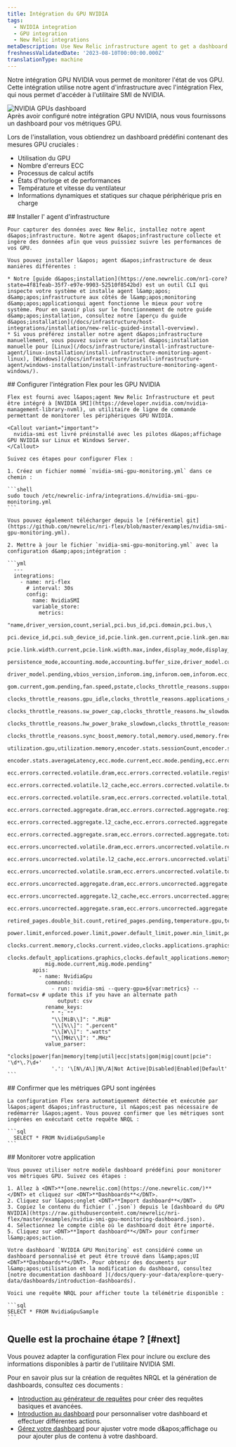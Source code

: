 ```yaml
---
title: Intégration du GPU NVIDIA
tags:
  - NVIDIA integration
  - GPU integration
  - New Relic integrations
metaDescription: Use New Relic infrastructure agent to get a dashboard with GPU metrics.
freshnessValidatedDate: '2023-08-10T00:00:00.000Z'
translationType: machine
---
```


Notre intégration GPU NVIDIA vous permet de monitorer l&apos;état de vos GPU. Cette intégration utilise notre agent d&apos;infrastructure avec l&apos;intégration Flex, qui nous permet d&apos;accéder à l&apos;utilitaire SMI de NVIDIA.

<img title="NVIDIA GPUs dashboard" alt="NVIDIA GPUs dashboard" src="/images/infrastructure_screenshot-full_NVIDIA-GPU-dashboard.webp" />

<figcaption>
  Après avoir configuré notre intégration GPU NVIDIA, nous vous fournissons un dashboard pour vos métriques GPU.
</figcaption>

Lors de l&apos;installation, vous obtiendrez un dashboard prédéfini contenant des mesures GPU cruciales :

* Utilisation du GPU
* Nombre d&apos;erreurs ECC
* Processus de calcul actifs
* États d&apos;horloge et de performances
* Température et vitesse du ventilateur
* Informations dynamiques et statiques sur chaque périphérique pris en charge

<Steps>
  <Step>
    ## Installer l&apos; agent d&apos;infrastructure

    Pour capturer des données avec New Relic, installez notre agent d&apos;infrastructure. Notre agent d&apos;infrastructure collecte et ingère des données afin que vous puissiez suivre les performances de vos GPU.

    Vous pouvez installer l&apos; agent d&apos;infrastructure de deux manières différentes :

    * Notre [guide d&apos;installation](https://one.newrelic.com/nr1-core?state=4f81feab-35f7-e97e-9903-52510f8542bd) est un outil CLI qui inspecte votre système et installe agent l&amp;apos; d&amp;apos;infrastructure aux côtés de l&amp;apos;monitoring d&amp;apos;applicationqui agent fonctionne le mieux pour votre système. Pour en savoir plus sur le fonctionnement de notre guide d&amp;apos;installation, consultez notre [aperçu du guide d&apos;installation](/docs/infrastructure/host-integrations/installation/new-relic-guided-install-overview).
    * Si vous préférez installer notre agent d&apos;infrastructure manuellement, vous pouvez suivre un tutoriel d&apos;installation manuelle pour [Linux](/docs/infrastructure/install-infrastructure-agent/linux-installation/install-infrastructure-monitoring-agent-linux), [Windows](/docs/infrastructure/install-infrastructure-agent/windows-installation/install-infrastructure-monitoring-agent-windows/).
  </Step>

  <Step>
    ## Configurer l&apos;intégration Flex pour les GPU NVIDIA

    Flex est fourni avec l&apos;agent New Relic Infrastructure et peut être intégré à [NVIDIA SMI](https://developer.nvidia.com/nvidia-management-library-nvml), un utilitaire de ligne de commande permettant de monitorer les périphériques GPU NVIDIA.

    <Callout variant="important">
      nvidia-smi est livré préinstallé avec les pilotes d&apos;affichage GPU NVIDIA sur Linux et Windows Server.
    </Callout>

    Suivez ces étapes pour configurer Flex :

    1. Créez un fichier nommé `nvidia-smi-gpu-monitoring.yml` dans ce chemin :

    ```shell
    sudo touch /etc/newrelic-infra/integrations.d/nvidia-smi-gpu-monitoring.yml
    ```

    Vous pouvez également télécharger depuis le [référentiel git](https://github.com/newrelic/nri-flex/blob/master/examples/nvidia-smi-gpu-monitoring.yml).

    2. Mettre à jour le fichier `nvidia-smi-gpu-monitoring.yml` avec la configuration d&amp;apos;intégration :

    ```yml
      --- 
      integrations:
        - name: nri-flex
          # interval: 30s
          config:
            name: NvidiaSMI
            variable_store:
              metrics: 
                "name,driver_version,count,serial,pci.bus_id,pci.domain,pci.bus,\
                pci.device_id,pci.sub_device_id,pcie.link.gen.current,pcie.link.gen.max,\
                pcie.link.width.current,pcie.link.width.max,index,display_mode,display_active,\
                persistence_mode,accounting.mode,accounting.buffer_size,driver_model.current,\
                driver_model.pending,vbios_version,inforom.img,inforom.oem,inforom.ecc,inforom.pwr,\
                gom.current,gom.pending,fan.speed,pstate,clocks_throttle_reasons.supported,\
                clocks_throttle_reasons.gpu_idle,clocks_throttle_reasons.applications_clocks_setting,\
                clocks_throttle_reasons.sw_power_cap,clocks_throttle_reasons.hw_slowdown,clocks_throttle_reasons.hw_thermal_slowdown,\
                clocks_throttle_reasons.hw_power_brake_slowdown,clocks_throttle_reasons.sw_thermal_slowdown,\
                clocks_throttle_reasons.sync_boost,memory.total,memory.used,memory.free,compute_mode,\
                utilization.gpu,utilization.memory,encoder.stats.sessionCount,encoder.stats.averageFps,\
                encoder.stats.averageLatency,ecc.mode.current,ecc.mode.pending,ecc.errors.corrected.volatile.device_memory,\
                ecc.errors.corrected.volatile.dram,ecc.errors.corrected.volatile.register_file,ecc.errors.corrected.volatile.l1_cache,\
                ecc.errors.corrected.volatile.l2_cache,ecc.errors.corrected.volatile.texture_memory,ecc.errors.corrected.volatile.cbu,\
                ecc.errors.corrected.volatile.sram,ecc.errors.corrected.volatile.total,ecc.errors.corrected.aggregate.device_memory,\
                ecc.errors.corrected.aggregate.dram,ecc.errors.corrected.aggregate.register_file,ecc.errors.corrected.aggregate.l1_cache,\
                ecc.errors.corrected.aggregate.l2_cache,ecc.errors.corrected.aggregate.texture_memory,ecc.errors.corrected.aggregate.cbu,\
                ecc.errors.corrected.aggregate.sram,ecc.errors.corrected.aggregate.total,ecc.errors.uncorrected.volatile.device_memory,\
                ecc.errors.uncorrected.volatile.dram,ecc.errors.uncorrected.volatile.register_file,ecc.errors.uncorrected.volatile.l1_cache,\
                ecc.errors.uncorrected.volatile.l2_cache,ecc.errors.uncorrected.volatile.texture_memory,ecc.errors.uncorrected.volatile.cbu,\
                ecc.errors.uncorrected.volatile.sram,ecc.errors.uncorrected.volatile.total,ecc.errors.uncorrected.aggregate.device_memory,\
                ecc.errors.uncorrected.aggregate.dram,ecc.errors.uncorrected.aggregate.register_file,ecc.errors.uncorrected.aggregate.l1_cache,\
                ecc.errors.uncorrected.aggregate.l2_cache,ecc.errors.uncorrected.aggregate.texture_memory,ecc.errors.uncorrected.aggregate.cbu,\
                ecc.errors.uncorrected.aggregate.sram,ecc.errors.uncorrected.aggregate.total,retired_pages.single_bit_ecc.count,\
                retired_pages.double_bit.count,retired_pages.pending,temperature.gpu,temperature.memory,power.management,power.draw,\
                power.limit,enforced.power.limit,power.default_limit,power.min_limit,power.max_limit,clocks.current.graphics,clocks.current.sm,\
                clocks.current.memory,clocks.current.video,clocks.applications.graphics,clocks.applications.memory,\
                clocks.default_applications.graphics,clocks.default_applications.memory,clocks.max.graphics,clocks.max.sm,clocks.max.memory,\
                mig.mode.current,mig.mode.pending"
            apis:
              - name: NvidiaGpu
                commands:
                  - run: nvidia-smi --query-gpu=${var:metrics} --format=csv # update this if you have an alternate path
                    output: csv
                rename_keys:
                  " ": ""
                  "\\[MiB\\]": ".MiB"
                  "\\[%\\]": ".percent"
                  "\\[W\\]": ".watts"
                  "\\[MHz\\]": ".MHz"
                value_parser:
                  "clocks|power|fan|memory|temp|util|ecc|stats|gom|mig|count|pcie": '\d*\.?\d+'
                  '.': '\[N\/A\]|N\/A|Not Active|Disabled|Enabled|Default'
    ```
  </Step>

  <Step>
    ## Confirmer que les métriques GPU sont ingérées

    La configuration Flex sera automatiquement détectée et exécutée par l&apos;agent d&apos;infrastructure, il n&apos;est pas nécessaire de redémarrer l&apos;agent. Vous pouvez confirmer que les métriques sont ingérées en exécutant cette requête NRQL :

    ```sql
      SELECT * FROM NvidiaGpuSample
    ```
  </Step>

  <Step>
    ## Monitorer votre application

    Vous pouvez utiliser notre modèle dashboard prédéfini pour monitorer vos métriques GPU. Suivez ces étapes :

    1. Allez à <DNT>**[one.newrelic.com](https://one.newrelic.com/)**</DNT> et cliquez sur <DNT>**Dashboards**</DNT>.
    2. Cliquez sur l&apos;onglet <DNT>**Import dashboard**</DNT> .
    3. Copiez le contenu du fichier (`.json`) depuis le [dashboard du GPU NVIDIA](https://raw.githubusercontent.com/newrelic/nri-flex/master/examples/nvidia-smi-gpu-monitoring-dashboard.json).
    4. Sélectionnez le compte cible où le dashboard doit être importé.
    5. Cliquez sur <DNT>**Import dashboard**</DNT> pour confirmer l&amp;apos;action.

    Votre dashboard `NVIDIA GPU Monitoring` est considéré comme un dashboard personnalisé et peut être trouvé dans l&amp;apos;UI <DNT>**Dashboards**</DNT>. Pour obtenir des documents sur l&amp;apos;utilisation et la modification du dashboard, consultez [notre documentation dashboard ](/docs/query-your-data/explore-query-data/dashboards/introduction-dashboards).

    Voici une requête NRQL pour afficher toute la télémétrie disponible :

    ```sql
    SELECT * FROM NvidiaGpuSample
    ```
  </Step>
</Steps>

## Quelle est la prochaine étape ? [#next]

Vous pouvez adapter la configuration Flex pour inclure ou exclure des informations disponibles à partir de l&apos;utilitaire NVIDIA SMI.

Pour en savoir plus sur la création de requêtes NRQL et la génération de dashboards, consultez ces documents :

* [Introduction au générateur de requêtes](/docs/query-your-data/explore-query-data/query-builder/introduction-query-builder) pour créer des requêtes basiques et avancées.
* [Introduction au dashboard](/docs/query-your-data/explore-query-data/dashboards/introduction-dashboards) pour personnaliser votre dashboard et effectuer différentes actions.
* [Gérez votre dashboard](/docs/query-your-data/explore-query-data/dashboards/manage-your-dashboard) pour ajuster votre <InlinePopover type="dashboards" />mode d&amp;apos;affichage ou pour ajouter plus de contenu à votre dashboard.
